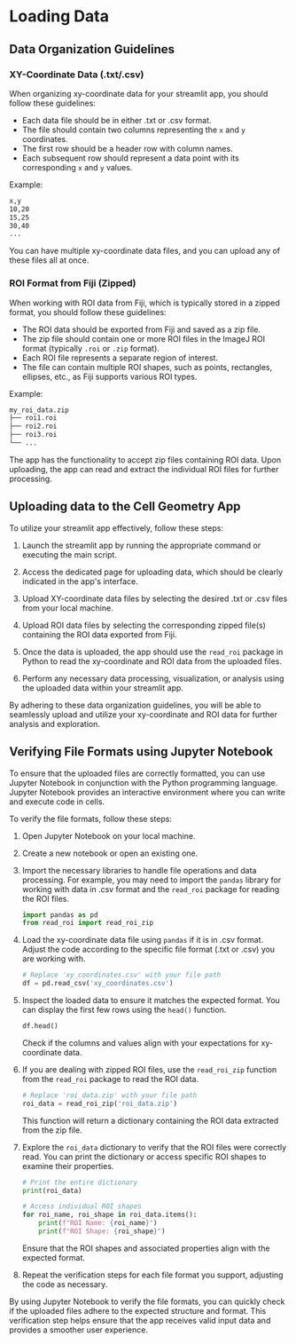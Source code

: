 # Loading Data


## Data Organization Guidelines 

### XY-Coordinate Data (.txt/.csv)

   When organizing xy-coordinate data for your streamlit app, you should follow these guidelines:

   - Each data file should be in either .txt or .csv format.
   - The file should contain two columns representing the `x` and `y` coordinates.
   - The first row should be a header row with column names.
   - Each subsequent row should represent a data point with its corresponding `x` and `y` values.

   Example:
   ```bash
   x,y
   10,20
   15,25
   30,40
   ...
   ```

   You can have multiple xy-coordinate data files, and you can upload any of these files all at once.

### ROI Format from Fiji (Zipped)

   When working with ROI data from Fiji, which is typically stored in a zipped format, you should follow these guidelines:

   - The ROI data should be exported from Fiji and saved as a zip file.
   - The zip file should contain one or more ROI files in the ImageJ ROI format (typically `.roi` or `.zip` format).
   - Each ROI file represents a separate region of interest.
   - The file can contain multiple ROI shapes, such as points, rectangles, ellipses, etc., as Fiji supports various ROI types.

   Example:
   ```bash
   my_roi_data.zip
   ├── roi1.roi
   ├── roi2.roi
   ├── roi3.roi
   └── ...
   ```

   The app has the functionality to accept zip files containing ROI data. Upon uploading, the app can read and extract the individual ROI files for further processing.

## Uploading data to the Cell Geometry App

To utilize your streamlit app effectively, follow these steps:

1. Launch the streamlit app by running the appropriate command or executing the main script.

2. Access the dedicated page for uploading data, which should be clearly indicated in the app's interface.

3. Upload XY-coordinate data files by selecting the desired .txt or .csv files from your local machine.

4. Upload ROI data files by selecting the corresponding zipped file(s) containing the ROI data exported from Fiji.

5. Once the data is uploaded, the app should use the `read_roi` package in Python to read the xy-coordinate and ROI data from the uploaded files.

6. Perform any necessary data processing, visualization, or analysis using the uploaded data within your streamlit app.

By adhering to these data organization guidelines, you will be able to seamlessly upload and utilize your xy-coordinate and ROI data for further analysis and exploration.




## Verifying File Formats using Jupyter Notebook

To ensure that the uploaded files are correctly formatted, you can use Jupyter Notebook in conjunction with the Python programming language. Jupyter Notebook provides an interactive environment where you can write and execute code in cells.

To verify the file formats, follow these steps:

1. Open Jupyter Notebook on your local machine.

2. Create a new notebook or open an existing one.

3. Import the necessary libraries to handle file operations and data processing. For example, you may need to import the `pandas` library for working with data in .csv format and the `read_roi` package for reading the ROI files.

   ```python
   import pandas as pd
   from read_roi import read_roi_zip
   ```

4. Load the xy-coordinate data file using `pandas` if it is in .csv format. Adjust the code according to the specific file format (.txt or .csv) you are working with.

   ```python
   # Replace 'xy_coordinates.csv' with your file path
   df = pd.read_csv('xy_coordinates.csv')  
   ```

5. Inspect the loaded data to ensure it matches the expected format. You can display the first few rows using the `head()` function.

   ```python
   df.head()
   ```

   Check if the columns and values align with your expectations for xy-coordinate data.

6. If you are dealing with zipped ROI files, use the `read_roi_zip` function from the `read_roi` package to read the ROI data.

   ```python
   # Replace 'roi_data.zip' with your file path
   roi_data = read_roi_zip('roi_data.zip') 
   ```

   This function will return a dictionary containing the ROI data extracted from the zip file.

7. Explore the `roi_data` dictionary to verify that the ROI files were correctly read. You can print the dictionary or access specific ROI shapes to examine their properties.

   ```python
   # Print the entire dictionary
   print(roi_data)  

   # Access individual ROI shapes
   for roi_name, roi_shape in roi_data.items():
       print(f"ROI Name: {roi_name}")
       print(f"ROI Shape: {roi_shape}")
   ```

   Ensure that the ROI shapes and associated properties align with the expected format.

8. Repeat the verification steps for each file format you support, adjusting the code as necessary.

By using Jupyter Notebook to verify the file formats, you can quickly check if the uploaded files adhere to the expected structure and format. This verification step helps ensure that the app receives valid input data and provides a smoother user experience.

